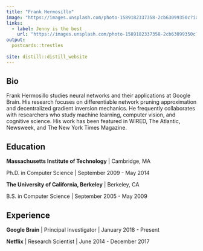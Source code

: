 ```yaml
---
title: "Frank Hermosillo"
image: "https://images.unsplash.com/photo-1589182337358-2cb63099350c?ixlib=rb-1.2.1&ixid=MnwxMjA3fDB8MHxzZWFyY2h8MXx8bGxhbWF8ZW58MHx8MHx8&w=1000&q=80"
links:
  - label: Jenny is the best
    url: "https://images.unsplash.com/photo-1589182337358-2cb63099350c?ixlib=rb-1.2.1&ixid=MnwxMjA3fDB8MHxzZWFyY2h8MXx8bGxhbWF8ZW58MHx8MHx8&w=1000&q=80 target = '_blank'"
output:
  postcards::trestles
  
site: distill::distill_website
---
```

 
## Bio

Frank Hermosillo studies neural networks and their applications at Google 
Brain. His research focuses on differentiable network pruning approximation and 
decentralized gradient inversion mechanics. He frequently collaborates with 
researchers who study machine learning, computer vision, and cognitive science.
His work has been featured in WIRED, The Atlantic, Newsweek, and The New York 
Times Magazine.

## Education

**Massachusetts Institute of Technology** | Cambridge, MA

Ph.D. in Computer Science | September 2009 - May 2014

**The University of California, Berkeley** | Berkeley, CA

B.S. in Computer Science | September 2005 - May 2009

## Experience

**Google Brain** | Principal Investigator | January 2018 - Present

**Netflix** | Research Scientist | June 2014 - December 2017
